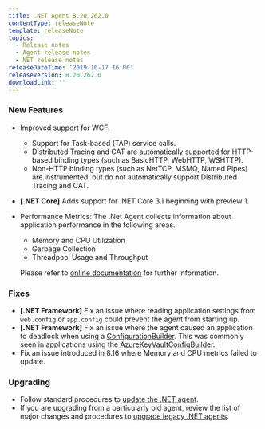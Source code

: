 ```yaml
---
title: .NET Agent 8.20.262.0
contentType: releaseNote
template: releaseNote
topics:
  - Release notes
  - Agent release notes
  - NET release notes
releaseDateTime: '2019-10-17 16:00'
releaseVersion: 8.20.262.0
downloadLink: ''
---
```


### New Features

* Improved support for WCF.

  * Support for Task-based (TAP) service calls.
  * Distributed Tracing and CAT are automatically supported for HTTP-based binding types (such as BasicHTTP, WebHTTP, WSHTTP).
  * Non-HTTP binding types (such as NetTCP, MSMQ, Named Pipes) are instrumented, but do not automatically support Distributed Tracing and CAT.
* **\[.NET Core]** Adds support for .NET Core 3.1 beginning with preview 1.
* Performance Metrics: The .Net Agent collects information about application performance in the following areas.

  * Memory and CPU Utilization
  * Garbage Collection
  * Threadpool Usage and Throughput

  Please refer to [online documentation](https://docs.newrelic.com/docs/agents/net-agent/other-features/net-performance-metrics) for further information.

### Fixes

* **\[.NET Framework]** Fix an issue where reading application settings from `web.config` or `app.config` could prevent the agent from starting up.
* **\[.NET Framework]** Fix an issue where the agent caused an application to deadlock when using a [ConfigurationBuilder](https://docs.microsoft.com/en-us/aspnet/config-builder). This was commonly seen in applications using the [AzureKeyVaultConfigBuilder](https://www.nuget.org/packages/Microsoft.Configuration.ConfigurationBuilders.Azure/).
* Fix an issue introduced in 8.16 where Memory and CPU metrics failed to update.

### Upgrading

* Follow standard procedures to [update the .NET agent](/docs/agents/net-agent/installation-configuration/update-net-agent).
* If you are upgrading from a particularly old agent, review the list of major changes and procedures to [upgrade legacy .NET agents](/docs/agents/net-agent/troubleshooting/upgrade-legacy-net-agents).
